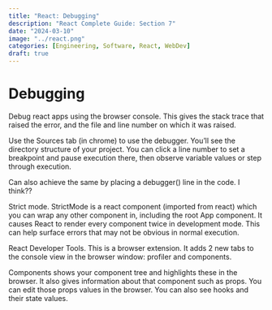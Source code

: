 ```yaml
---
title: "React: Debugging"
description: "React Complete Guide: Section 7"
date: "2024-03-10"
image: "../react.png"
categories: [Engineering, Software, React, WebDev]
draft: true
---
```


# Debugging

Debug react apps using the browser console. 
This gives the stack trace that raised the error, and the file and line number on which it was raised. 

Use the Sources tab (in chrome) to use the debugger. You’ll see the directory structure of your project. You can click a line number to set a breakpoint and pause execution there, then observe variable values or step through execution. 

Can also achieve the same by placing a debugger() line in the code. I think??

Strict mode. 
StrictMode is a react component (imported from react) which you can wrap any other component in, including the root App component. It causes React to render every component twice in development mode. This can help surface errors that may not be obvious in normal execution. 

React Developer Tools. 
This is a browser extension. It adds 2 new tabs to the console view in the browser window: profiler and components. 

Components shows your component tree and highlights these in the browser. It also gives information about that component such as props. You can edit those props values in the browser. You can also see hooks and their state values. 